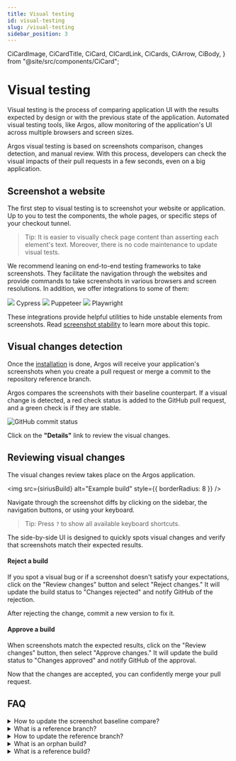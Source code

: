 ```yaml
---
title: Visual testing
id: visual-testing
slug: /visual-testing
sidebar_position: 3
---
```


  CiCardImage,
  CiCardTitle,
  CiCard,
  CICardLink,
  CiCards,
  CiArrow,
  CiBody,
} from "@site/src/components/CiCard";

# Visual testing

Visual testing is the process of comparing application UI with the results expected by design or with the previous state of the application. Automated visual testing tools, like Argos, allow monitoring of the application's UI across multiple browsers and screen sizes.

Argos visual testing is based on screenshots comparison, changes detection, and manual review. With this process, developers can check the visual impacts of their pull requests in a few seconds, even on a big application.

## Screenshot a website

The first step to visual testing is to screenshot your website or application. Up to you to test the components, the whole pages, or specific steps of your checkout tunnel.

> Tip: It is easier to visually check page content than asserting each element's text. Moreover, there is no code maintenance to update visual tests.

We recommend leaning on end-to-end testing frameworks to take screenshots. They facilitate the navigation through the websites and provide commands to take screenshots in various browsers and screen resolutions. In addition, we offer integrations to some of them:

<CiCards>
  <CICardLink href="/cypress">
    <CiCard>
      <CiBody>
        <CiCardImage>
          <img src={CypressLogo} />
        </CiCardImage>
        <CiCardTitle>Cypress</CiCardTitle>
      </CiBody>
      <CiArrow />
    </CiCard>
  </CICardLink>
  <CICardLink href="/puppeteer">
    <CiCard>
      <CiBody>
        <CiCardImage>
          <img src={PuppeteerLogo} style={{ maxHeight: 25, margin: "auto" }} />
        </CiCardImage>
        <CiCardTitle>Puppeteer</CiCardTitle>
      </CiBody>
      <CiArrow />
    </CiCard>
  </CICardLink>
  <CICardLink href="/playwright">
    <CiCard>
      <CiBody>
        <CiCardImage>
          <img src={PlaywrightLogo} />
        </CiCardImage>
        <CiCardTitle>Playwright</CiCardTitle>
      </CiBody>
      <CiArrow />
    </CiCard>
  </CICardLink>
</CiCards>

These integrations provide helpful utilities to hide unstable elements from screenshots. Read [screenshot stability](category/screenshot-stability) to learn more about this topic.

## Visual changes detection

Once the [installation](/installation) is done, Argos will receive your application's screenshots when you create a pull request or merge a commit to the repository reference branch.

Argos compares the screenshots with their baseline counterpart. If a visual change is detected, a red check status is added to the GitHub pull request, and a green check is if they are stable.

<img src={githubCommitStatus} alt="GitHub commit status" className="rounded" />

Click on the **"Details"** link to review the visual changes.

## Reviewing visual changes

The visual changes review takes place on the Argos application.

<img src={siriusBuild} alt="Example build" style={{ borderRadius: 8 }} />

Navigate through the screenshot diffs by clicking on the sidebar, the navigation buttons, or using your keyboard.

> Tip: Press `?` to show all available keyboard shortcuts.

The side-by-side UI is designed to quickly spots visual changes and verify that screenshots match their expected results.

#### Reject a build

If you spot a visual bug or if a screenshot doesn't satisfy your expectations, click on the "Review changes" button and select "Reject changes." It will update the build status to "Changes rejected" and notify GitHub of the rejection.

After rejecting the change, commit a new version to fix it.

#### Approve a build

When screenshots match the expected results, click on the "Review changes" button, then select "Approve changes." It will update the build status to "Changes approved" and notify GitHub of the approval.

Now that the changes are accepted, you can confidently merge your pull request.

## FAQ

<details>
  <summary>How to update the screenshot baseline compare?</summary>
  <p>
    Argos updates the comparison baseline screenshots when a commit is merged to
    the repository's reference branch.
  </p>
</details>

<details>
  <summary>What is a reference branch?</summary>
  <p>
    The reference branch is used as the baseline for the screenshots
    comparisons. Argos automatically uses the GitHub default branch as the
    reference branch. You can choose another reference branch in Argos
    repository settings.
  </p>
</details>

<details>
  <summary>How to update the reference branch?</summary>
  You can choose another reference branch in Argos repository settings.
</details>

<details>
  <summary>What is an orphan build?</summary>
  <p>
    An orphan build is the first one performed on a reference branch. It won't
    show any comparison. The screenshots of this build will be considered as the
    baseline for the following comparisons.
  </p>
</details>

<details>
  <summary>What is a reference build?</summary>
  <p>
    A reference build is created when a commit is merged on the reference
    branch. Its screenshots will be used as the baseline for following
    comparisons performed on other branches.
  </p>
</details>
